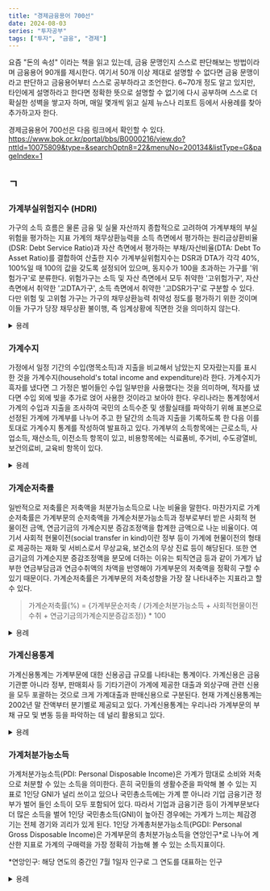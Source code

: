 ```yaml
---
title: "경제금융용어 700선"
date: 2024-08-03
series: "투자공부"
tags: ["투자", "금융", "경제"]
---
```


요즘 "돈의 속성" 이라는 책을 읽고 있는데, 금융 문맹인지 스스로 판단해보는 방법이라며 금융용어 90개를 제시한다.
여기서 50개 이상 제대로 설명할 수 없다면 금융 문맹이라고 판단하고 금융용어부터 스스로 공부하라고 조언한다.
6~70개 정도 알고 있지만, 타인에게 설명하라고 한다면 정확한 뜻으로 설명할 수 없기에 다시 공부하며 스스로 더 확실한 성벽을 쌓고자 하며,
매일 몇개씩 읽고 실제 뉴스나 리포트 등에서 사용례를 찾아 추가하고자 한다.

경제금융용어 700선은 다음 링크에서 확인할 수 있다.
https://www.bok.or.kr/portal/bbs/B0000216/view.do?nttId=10075809&type=&searchOptn8=22&menuNo=200134&listType=G&pageIndex=1

## ㄱ
### 가계부실위험지수 (HDRI)
가구의 소득 흐름은 물론 금융 및 실물 자산까지 종합적으로 고려하여 가계부채의 부실위험을 평가하는 지표
가계의 채무상환능력을 소득 측면에서 평가하는 원리금상환비율(DSR: Debt Service Ratio)과 자산 측면에서 평가하는 부채/자산비율(DTA: Debt To Asset Ratio)를 결합하여 산출한 지수
가계부실위험지수는 DSR과 DTA가 각각 40%, 100%일 때 100의 값을 갖도록 설정되어 있으며, 동지수가 100을 초과하는 가구를 '위험가구'로 분류한다.
위험가구는 소득 및 자산 측면에서 모두 취약한 '고위험가구', 자산 측면에서 취약한 '고DTA가구', 소득 측면에서 취약한 '고DSR가구'로 구분할 수 있다.
다만 위험 및 고위험 가구는 가구의 채무상환능력 취약성 정도를 평가하기 위한 것이며 이들 가구가 당장 채무상환 불이행, 즉 임계상황에 직면한 것을 의미하지 않는다.

<details>
  <summary>용례</summary>

  (상략)
  연구원은 최근의 가계대출은 이전과 달리 고금리 기조 속에서 확대됐는데, 올 3월 기준 가계대출금리는 4.5%로 여전히 높은 수준을 유지하고 있음에도 불구하고 1분기 가계대출의 증가 폭이 확대되는 현상이 나타났다고 밝혔다.
  보고서에 따르면 지난해 부채가 증가한 가구는 소득이 전년 대비 감소한 한편, 금융부채 규모와 이자 비용은 증가한 것으로 나타났다. 2023년 부채 증가 가구의 가처분소득은 전년 대비 1.9% 감소했으나, 금융부채 규모는 1.2% 증가하고 이자 비용 또한 18.4% 증가한 것으로 나타났다.
  부채 증가 가구의 재무 건전성을 DTA와 DSR로 평가한 결과에서도 DTA는 전년대비 3.5%p 상승한 30.4%, DSR은 3.3%p 상승한 33.9%로 나타나 보유한 자산을 기준으로 평가한 부채 수준과 소득을 기준으로 원리금 상환 가능성을 평가한 지표가 모두 악화한 것으로 나타났다.
  한편, 부채 증가 가구를 부채 기보유 여부별로 분류한 결과, 부채 증가 가구의 대부분은 부채를 기보유한 가구의 추가 차입인 것으로 분석됐다. 부채 증가 가구의 비중은 2022년(39.2%), 2023년(36.2%)로 30%를 상회하는 가운데 이들 가구의 약 73%가 부채를 기보유한 가구의 추가 차입인 것으로 나타났다.
  전년도에는 부채를 보유하지 않았으나 당해 연도에 새로 차입한 가구를 의미하는 신규 차입 가구 비중은 2022년에 이어 2023년에도 26%대를 유지했는데, 이는 고금리 여건에도 불구하고 새로 대출을 받는 가구가 일정 규모 유지되고 있음을 의미한다.
  (하략)

  출처 : https://www.efnews.co.kr/news/articleView.html?idxno=112630
</details>

### 가계수지
가정에서 일정 기간의 수입(명목소득)과 지출을 비교해서 남았는지 모자랐는지를 표시한 것을 가계수지(household's total income and expenditure)라 한다.
가계수지가 흑자를 냈다면 그 가정은 벌어들인 수입 일부만을 사용했다는 것을 의미하며, 적자를 냈다면 수입 외에 빚을 추가로 얹어 사용한 것이라고 보아야 한다.
우리나라는 통계청에서 가계의 수입과 지출을 조사하여 국민의 소득수준 및 생활실태를 파악하기 위해 표본으로 선정된 가계에 가계부를 나누어 주고 한 달간의 소득과 지출을 기록하도록 한 다음 이를 토대로 가계수지 통계를 작성하여 발표하고 있다.
가계부의 소득항목에는 근로소득, 사업소득, 재산소득, 이전소득 항목이 있고, 비용항목에는 식료품비, 주거비, 수도광열비, 보건의료비, 교육비 항목이 있다.

<details>
  <summary>용례</summary>

  2024년 1분기 전체 가구 4집 중 1집이 번 돈보다 쓴 돈이 더 많은 적자 가구로 나타났습니다.
  통계청 가계동향 조사에 따르면 2024년 1분기 전체 가구 가운데 적자 가구가 26.8%였습니다.
  1년 전(2023년 1분기)보다 2.1% 포인트 증가했습니다.
  소득 분위별 적자 가구 비율은 하위 20%인 1분위 가구가 60.3%로 가장 높았고, 하위 21 ~ 40%인 2분위는 28.9%, 상위 41 ~ 60%인 3분위는 17.1%, 상위 21 ~ 40%인 4분위는 18.2%, 상위 20%인 5분위는 9.4%였습니다.
  1분위 가구 소득 늘었지만 가계수지 -35만 원... "번 돈보다 더 썼다"
  1분위 가구 월평균 소득은 115만 7천 원으로 1년 전(2023년 1분기)보다 7.6% 늘었고, 월평균 가계지출은 151만 4천 원으로 1년 전보다 1.5% 줄었습니다.
  2분위 가구 월평균 소득은 270만 6천 원으로 4.2% 증가, 3분위 426만 9천 원으로 5.4% 증가, 4분위 621만 6천 원으로 2.7% 증가했고 5분위는 1,125만 8천 원으로 2% 감소했습니다.
  소득 분위별 가계수지는 1분위가 -35만 7천 원으로 유일하게 적자였습니다.
  2분위는 26만 원 흑자, 3분위 88만 1천 원 흑자, 4분위 133만 6천 원 흑자, 5분위 356만 9천 원 흑자였습니다.

  출처 : https://n.news.naver.com/mnews/article/657/0000026267?sid=101
</details>


### 가계순저축률
일반적으로 저축률은 저축액을 처분가능소득으로 나눈 비율을 말한다.
마찬가지로 가계순저축률은 가계부문의 순저축액을 가계순처분가능소득과 정부로부터 받은 사회적 현물이전 금액, 연금기금의 가계순지분 증감조정액을 합계한 금액으로 나눈 비율이다.
여기서 사회적 현물이전(social transfer in kind)이란 정부 등이 가계에 현물이전의 형태로 제공하는 재화 및 서비스로서 무상교육, 보건소의 무상 진료 등이 해당된다.
또한 연금기금의 가계순지분 증감조정액을 분모에 더하는 이유는 퇴직연금 등과 같이 가계가 납부한 연금부담금과 연금수취액의 차액을 반영해야 가계부문의 저축액을 정확히 구할 수 있기 때문이다.
가계순저축률은 가계부문의 저축성향을 가장 잘 나타내주는 지표라고 할 수 있다.

> 가계순저축률(%) = \{가계부문순저축 / (가계순처분가능소득 + 사회적현물이전수취 + 연금기금의가계순지분증감조정)} * 100

<details>
  <summary>용례</summary>

  심각한 저축률 감소도 우려되는 현상 중 하나다.
  가계순저축률이 2015년 7.5%에서 2018년 4.6%까지 하락했다가 2020년에는 다시 11.4%로 늘어났다.
  이후 다시 반전을 보여 2023년에는 4.0%로 뚝 떨어졌다.
  일반적으로는 노인인구비율이 늘어나면 저축률은 하락한다.
  저축률의 하락이 노인인구비율에만 영향을 받는 것은 아니지만 베이비 부머가 소비인구로 전환되면 저축률에 긍정적으로 작용할 여지는 낮다.
  저축률의 하락이 소비성향이 높아짐을 의미한다면 그나마 다행이지만 베이비 부머의 소비여력이 과거 노년세대보다는 높겠지만 미래에 대한 불안은 소비를 꽁꽁 얼어붙게 할 가능성도 없지 않다.

  출처 : https://www.ajunews.com/view/20240713102653593
</details>

### 가계신용통계
가계신용통계는 가계부문에 대한 신용공급 규모를 나타내는 통계이다.
가계신용은 금융기관뿐 아니라 정부, 판매회사 등 기타기관이 가계에 제공한 대출과 외상구매 관련 신용을 모두 포괄하는 것으로 크게 가계대출과 판매신용으로 구분된다.
현재 가계신용통계는 2002년 말 잔액부터 분기별로 제공되고 있다.
가계신용통계는 우리나라 가계부문의 부채 규모 및 변동 등을 파악하는 데 널리 활용되고 있다.

<details>
  <summary>용례</summary>
  가계신용금액
  가계신용금액 1,882조 8,488억 원 '24.1/4'

  출처 : https://search.naver.com/search.naver?where=nexearch&sm=top_hty&fbm=0&ie=utf8&query=%EA%B0%80%EA%B3%84%EC%8B%A0%EC%9A%A9%ED%86%B5%EA%B3%84
</details>

### 가계처분가능소득
가계처분가능소득(PDI: Personal Disposable Income)은 가계가 맘대로 소비와 저축으로 처분할 수 있는 소득을 의미한다.
흔히 국민들의 생활수준을 파악해 볼 수 있는 지표로 1인당 GNI가 널리 쓰이고 있으나 국민총소득에는 가계 뿐 아니라 기업 금융기관 정부가 벌어 들인 소득이 모두 포함되어 있다.
따라서 기업과 금융기관 등이 가계부문보다 더 많은 소득을 벌어 1인당 국민총소득(GNI)이 높아진 경우에는 가계가 느끼는 체감경기는 전체 경기와 괴리가 있게 된다.
1인당 가계총처분가능소득(PGDI: Personal Gross Disposable Income)은 가계부문의 총처분가능소득을 연앙인구*로 나누어 계산한 지표로 가계의 구매력을 가장 정확히 가늠해 볼 수 있는 소득지표이다. 

*연앙인구: 해당 연도의 중간인 7월 1일자 인구로 그 연도를 대표하는 인구

<details>
  <summary>용례</summary>
  전북지역 소비자들이 경제 상황을 여전히 비관적으로 느끼는 것으로 나타났다.
  24일 통계청 국가통계포털 KOSIS를 분석한 결과, 1인당 전체 가구 처분 가능 소득(실소득)은 월평균 254만 원으로 지난해 대비 2% 증가했다.
  그러나 동기간 도내 평균 물가상승률은 실소득 상승률보다 1.1%포인트 높은 3.3%이다.
  특히 지난해 소비자물가지수에서 의류 및 신발(6.7%)과 식료품(6.4%), 외식(5.4%) 물가는 실소득 상승률의 3.3배에 달했다.

  출처 : https://www.jeollailbo.com/news/articleView.html?idxno=739262
</details>
